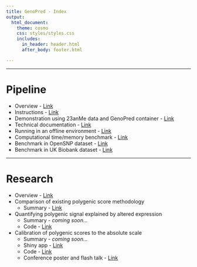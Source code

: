 ```yaml
---
title: GenoPred - Index
output: 
  html_document:
    theme: cosmo
    css: styles/styles.css
    includes:
      in_header: header.html
      after_body: footer.html

---
```


***

# Pipeline

- Overview - <a href="pipeline_overview.html" class="inline_button">Link</a>
- Instructions - <a href="pipeline_readme.html" class="inline_button">Link</a>
- Demonstration using 23anMe data and GenoPred container - <a href="pipeline_23andMe.html" class="inline_button">Link</a>
- Technical documentation - <a href="pipeline_technical.html" class="inline_button">Link</a>
- Running in an offline environment - <a href="running_offline.html" class="inline_button">Link</a>
- Computational time/memory benchmark - <a href="pipeline_benchmark.html" class="inline_button">Link</a>
- Benchmark in OpenSNP dataset - <a href="opensnp_benchmark.html" class="inline_button">Link</a>
- Benchmark in UK Biobank dataset - <a href="ukb_benchmark.html" class="inline_button">Link</a>

***

# Research

- Overview - <a href="research_index.html" class="inline_button">Link</a>
- Comparison of existing polygenic score methodology 
  - Summary - <a href="comparison_of_methods_summary.html" class="inline_button">Link</a>
- Quantifying polygenic signal explained by altered expression
  - Summary - *coming soon...*
  - Code - <a href="Functionally_informed_prediction.html" class="inline_button">Link</a>
- Calibration of polygenic scores to the absolute scale
  - Summary - *coming soon...*
  - Shiny app - <a href="PRS_to_Abs_tool.html" class="inline_button">Link</a>
  - Code - <a href="Absolute_Conversion.html" class="inline_button">Link</a>
  - Conference poster and flash talk - <a href="personal_genome_2021.html" class="inline_button">Link</a>

